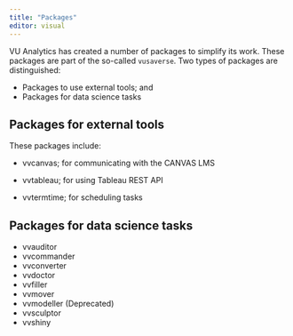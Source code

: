 ```yaml
---
title: "Packages"
editor: visual
---
```


VU Analytics has created a number of packages to simplify its work. These packages are part of the so-called `vusaverse`. Two types of packages are distinguished:

-   Packages to use external tools; and
-   Packages for data science tasks

## Packages for external tools

These packages include:

-   vvcanvas; for communicating with the CANVAS LMS

-   vvtableau; for using Tableau REST API

-   vvtermtime; for scheduling tasks

## Packages for data science tasks

-   vvauditor
-   vvcommander
-   vvconverter
-   vvdoctor
-   vvfiller
-   vvmover
-   vvmodeller (Deprecated)
-   vvsculptor
-   vvshiny
